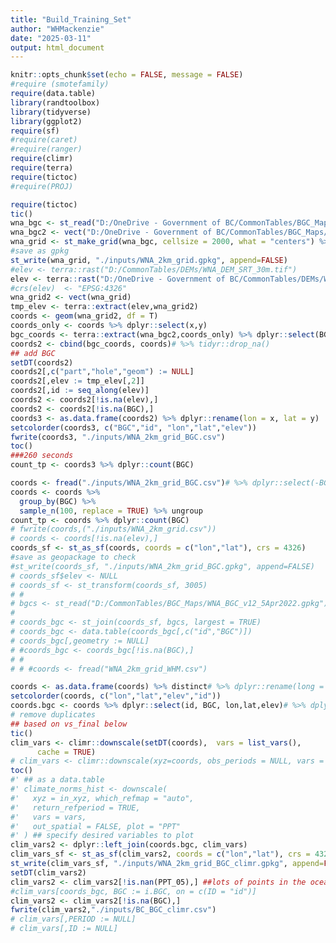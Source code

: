 ```yaml
---
title: "Build_Training_Set"
author: "WHMackenzie"
date: "2025-03-11"
output: html_document
---
```


```r
knitr::opts_chunk$set(echo = FALSE, message = FALSE)
#require (smotefamily)
require(data.table)
library(randtoolbox)
library(tidyverse)
library(ggplot2)
require(sf)
#require(caret)
#require(ranger)
require(climr)
require(terra)
require(tictoc)
#require(PROJ)
```

```r
require(tictoc)
tic()
wna_bgc <- st_read("D:/OneDrive - Government of BC/CommonTables/BGC_Maps/BGCv13_3.gpkg")
wna_bgc2 <- vect("D:/OneDrive - Government of BC/CommonTables/BGC_Maps/BGCv13_3_epsg4326.gpkg")
wna_grid <- st_make_grid(wna_bgc, cellsize = 2000, what = "centers") %>% st_transform(crs = 4326)
#save as gpkg
st_write(wna_grid, "./inputs/WNA_2km_grid.gpkg", append=FALSE)
#elev <- terra::rast("D:/CommonTables/DEMs/WNA_DEM_SRT_30m.tif")
elev <- terra::rast("D:/OneDrive - Government of BC/CommonTables/DEMs/WNA_DEM_4326_clipped.tif")
#crs(elev)  <- "EPSG:4326"
wna_grid2 <- vect(wna_grid)
tmp_elev <- terra::extract(elev,wna_grid2)
coords <- geom(wna_grid2, df = T)
coords_only <- coords %>% dplyr::select(x,y)
bgc_coords <- terra::extract(wna_bgc2,coords_only) %>% dplyr::select(BGC)
coords2 <- cbind(bgc_coords, coords)# %>% tidyr::drop_na()
## add BGC
setDT(coords2)
coords2[,c("part","hole","geom") := NULL]
coords2[,elev := tmp_elev[,2]]
coords2[,id := seq_along(elev)]
coords2 <- coords2[!is.na(elev),]
coords2 <- coords2[!is.na(BGC),]
coords3 <- as.data.frame(coords2) %>% dplyr::rename(lon = x, lat = y)
setcolorder(coords3, c("BGC","id", "lon","lat","elev"))
fwrite(coords3, "./inputs/WNA_2km_grid_BGC.csv")
toc()
###260 seconds
count_tp <- coords3 %>% dplyr::count(BGC)
```

```r
coords <- fread("./inputs/WNA_2km_grid_BGC.csv")# %>% dplyr::select(-BGC)
coords <- coords %>%
  group_by(BGC) %>%
  sample_n(100, replace = TRUE) %>% ungroup
count_tp <- coords %>% dplyr::count(BGC)
# fwrite(coords,("./inputs/WNA_2km_grid.csv"))
# coords <- coords[!is.na(elev),]
coords_sf <- st_as_sf(coords, coords = c("lon","lat"), crs = 4326)
#save as geopackage to check
#st_write(coords_sf, "./inputs/WNA_2km_grid_BGC.gpkg", append=FALSE)
# coords_sf$elev <- NULL
# coords_sf <- st_transform(coords_sf, 3005)
# #
# bgcs <- st_read("D:/CommonTables/BGC_Maps/WNA_BGC_v12_5Apr2022.gpkg")
# 
# coords_bgc <- st_join(coords_sf, bgcs, largest = TRUE)
# coords_bgc <- data.table(coords_bgc[,c("id","BGC")])
# coords_bgc[,geometry := NULL]
# #coords_bgc <- coords_bgc[!is.na(BGC),]
# # 
# # #coords <- fread("WNA_2km_grid_WHM.csv")

coords <- as.data.frame(coords) %>% distinct# %>% dplyr::rename(long = 1, lat = 2)
setcolorder(coords, c("lon","lat","elev","id"))
coords.bgc <- coords %>% dplyr::select(id, BGC, lon,lat,elev)# %>% dplyr::rename(ID = id)
# remove duplicates
## based on vs_final below
tic()
clim_vars <- climr::downscale(setDT(coords),  vars = list_vars(), 
      cache = TRUE)
# clim_vars <- climr::downscale(xyz=coords, obs_periods = NULL, vars = list_vars(set = c("Annual", "Seasonal")), cache = TRUE)
toc()
#' ## as a data.table
#' climate_norms_hist <- downscale(
#'   xyz = in_xyz, which_refmap = "auto",
#'   return_refperiod = TRUE,
#'   vars = vars,
#'   out_spatial = FALSE, plot = "PPT"
#' ) ## specify desired variables to plot
clim_vars2 <- dplyr::left_join(coords.bgc, clim_vars)
clim_vars_sf <- st_as_sf(clim_vars2, coords = c("lon","lat"), crs = 4326)
st_write(clim_vars_sf, "./inputs/WNA_2km_grid_BGC_climr.gpkg", append=FALSE)
setDT(clim_vars2)
clim_vars2 <- clim_vars2[!is.nan(PPT_05),] ##lots of points in the ocean
#clim_vars[coords_bgc, BGC := i.BGC, on = c(ID = "id")]
clim_vars2 <- clim_vars2[!is.na(BGC),]
fwrite(clim_vars2,"./inputs/BC_BGC_climr.csv")
# clim_vars[,PERIOD := NULL]
# clim_vars[,ID := NULL]

```
